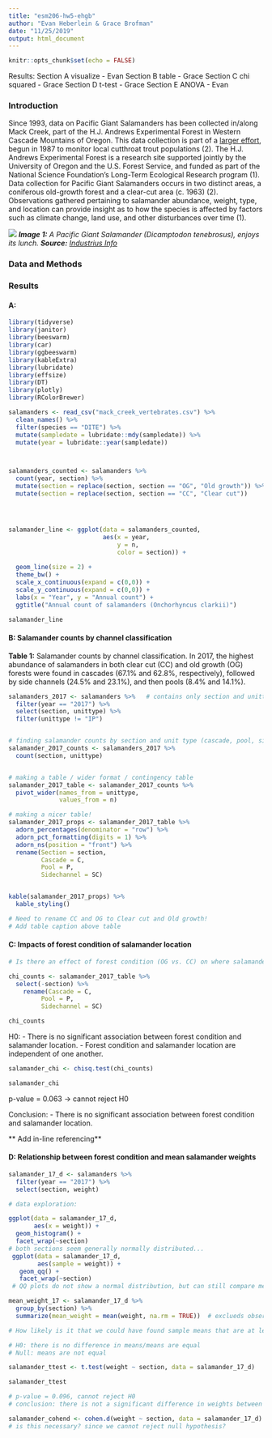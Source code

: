```yaml
---
title: "esm206-hw5-ehgb"
author: "Evan Heberlein & Grace Brofman"
date: "11/25/2019"
output: html_document
---
```


```r
knitr::opts_chunk$set(echo = FALSE)
```


Results:
Section A visualize - Evan
Section B table - Grace
Section C chi squared - Grace
Section D t-test - Grace
Section E ANOVA - Evan

### **Introduction**

Since 1993, data on Pacific Giant Salamanders has been collected in/along Mack Creek, part of the H.J. Andrews Experimental Forest in Western Cascade Mountains of Oregon. This data collection is part of a [larger effort](http://andlter.forestry.oregonstate.edu/data/abstract.aspx?dbcode=AS006), begun in 1987 to monitor local cutthroat trout populations (2). The H.J. Andrews Experimental Forest is a research site supported jointly by the University of Oregon and the U.S. Forest Service, and funded as part of the National Science Foundation’s Long-Term Ecological Research program (1). Data collection for Pacific Giant Salamanders occurs in two distinct areas, a coniferous old-growth forest and a clear-cut area (c. 1963) (2). Observations gathered pertaining to salamander abundance, weight, type, and location can provide insight as to how the species is affected by factors such as climate change, land use, and other disturbances over time (1).

![](salamanderpicture.jpg)
***Image 1:** A Pacific Giant Salamander (Dicamptodon tenebrosus), enjoys its lunch.
**Source:** [Industrius Info](https://www.industrious.info/55/08768-pacific-giant-salamander-eating.html)*

### **Data and Methods**

### **Results**

#### A: 

```r
library(tidyverse)
library(janitor)
library(beeswarm)
library(car)
library(ggbeeswarm)
library(kableExtra)
library(lubridate)
library(effsize)
library(DT)
library(plotly)
library(RColorBrewer)
```

```r
salamanders <- read_csv("mack_creek_vertebrates.csv") %>% 
  clean_names() %>% 
  filter(species == "DITE") %>% 
  mutate(sampledate = lubridate::mdy(sampledate)) %>% 
  mutate(year = lubridate::year(sampledate))



salamanders_counted <- salamanders %>%
  count(year, section) %>% 
  mutate(section = replace(section, section == "OG", "Old growth")) %>%
  mutate(section = replace(section, section == "CC", "Clear cut"))




salamander_line <- ggplot(data = salamanders_counted,
                          aes(x = year,
                              y = n,
                              color = section)) +
  
  geom_line(size = 2) +
  theme_bw() +
  scale_x_continuous(expand = c(0,0)) + 
  scale_y_continuous(expand = c(0,0)) +
  labs(x = "Year", y = "Annual count") +
  ggtitle("Annual count of salamanders (Onchorhyncus clarkii)")

salamander_line
```

#### B: Salamander counts by channel classification


**Table 1:** Salamander counts by channel classification. In 2017, the highest abundance of salamanders in both clear cut (CC) and old growth (OG) forests were found in cascades (67.1% and 62.8%, respectively), followed by side channels (24.5% and 23.1%), and then pools (8.4% and 14.1%). 

```r

salamanders_2017 <- salamanders %>%   # contains only section and unittype
  filter(year == "2017") %>% 
  select(section, unittype) %>% 
  filter(unittype != "IP")


# finding salamander counts by section and unit type (cascade, pool, side channel)
salamander_2017_counts <- salamanders_2017 %>%  
  count(section, unittype)


# making a table / wider format / contingency table
salamander_2017_table <- salamander_2017_counts %>% 
  pivot_wider(names_from = unittype,
              values_from = n)

# making a nicer table! 
salamander_2017_props <- salamander_2017_table %>% 
  adorn_percentages(denominator = "row") %>% 
  adorn_pct_formatting(digits = 1) %>% 
  adorn_ns(position = "front") %>% 
  rename(Section = section,
         Cascade = C,
         Pool = P,
         Sidechannel = SC)


kable(salamander_2017_props) %>% 
  kable_styling()

# Need to rename CC and OG to Clear cut and Old growth!
# Add table caption above table

```

#### C: Impacts of forest condition of salamander location


```r
# Is there an effect of forest condition (OG vs. CC) on where salamanders are found (channel classification)?

chi_counts <- salamander_2017_table %>% 
  select(-section) %>% 
    rename(Cascade = C,
         Pool = P,
         Sidechannel = SC)

chi_counts
```

H0:
- There is no significant association between forest condition and salamander location.
- Forest condition and salamander location are independent of one another.

```r

salamander_chi <- chisq.test(chi_counts)

salamander_chi

```

p-value = 0.063 -> cannot reject H0

Conclusion:
- There is no significant association between forest condition and salamander location.

** Add in-line referencing**



#### D: Relationship between forest condition and mean salamander weights

 
```r

salamander_17_d <- salamanders %>% 
  filter(year == "2017") %>% 
  select(section, weight)

# data exploration:

ggplot(data = salamander_17_d,
       aes(x = weight)) +
  geom_histogram() +
  facet_wrap(~section)
# both sections seem generally normally distributed...
 ggplot(data = salamander_17_d,
        aes(sample = weight)) +
   geom_qq() +
   facet_wrap(~section)
 # QQ plots do not show a normal distribution, but can still compare means. Because of CLT, sampling distribution of the means will be normal.

mean_weight_17 <- salamander_17_d %>% 
  group_by(section) %>% 
  summarize(mean_weight = mean(weight, na.rm = TRUE))  # exclueds observation 696 with no observed weight

# How likely is it that we could have found sample means that are at least this different (7.78, 6.58) by random chance if the true difference in population means is zero?

# H0: there is no difference in means/means are equal
# Null: means are not equal

salamander_ttest <- t.test(weight ~ section, data = salamander_17_d)

salamander_ttest

# p-value = 0.096, cannot reject H0
# conclusion: there is not a significant difference in weights between salamanders found in old growth forests vs. clear cut sections in 2017.

salamander_cohend <- cohen.d(weight ~ section, data = salamander_17_d) 
# is this necessary? since we cannot reject null hypothesis?

```
 


